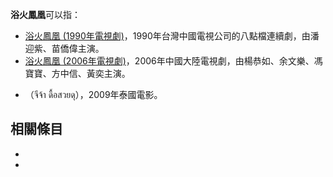 '''浴火鳳凰'''可以指：
* [[浴火鳳凰_(1990年電視劇)|浴火鳳凰 (1990年電視劇)]]，1990年台灣中國電視公司的八點檔連續劇，由潘迎紫、苗僑偉主演。
* [[浴火鳳凰_(2006年電視劇)|浴火鳳凰 (2006年電視劇)]]，2006年中國大陸電視劇，由楊恭如、余文樂、馮寶寶、方中信、黃奕主演。
* {{Link-en|浴火鳳凰 (電影)|Raging Phoenix}}（จีจ้า ดื้อสวยดุ），2009年泰國電影。

== 相關條目 ==
*{{lookfrom}}
*{{lookfrom|浴火凤凰}}

{{disambig|Cat=四字作品消歧义|Y浴}}